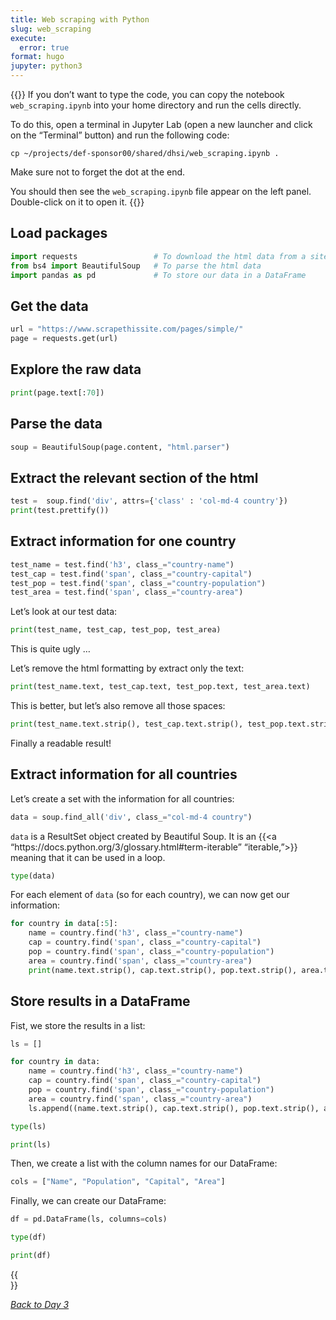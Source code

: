 ```yaml
---
title: Web scraping with Python
slug: web_scraping
execute:
  error: true
format: hugo
jupyter: python3
---
```


{{<notes>}}
If you don't want to type the code, you can copy the notebook `web_scraping.ipynb` into your home directory and run the cells directly.

To do this, open a terminal in Jupyter Lab (open a new launcher and click on the "Terminal" button) and run the following code:

```shell
cp ~/projects/def-sponsor00/shared/dhsi/web_scraping.ipynb .
```

Make sure not to forget the dot at the end.

You should then see the `web_scraping.ipynb` file appear on the left panel. Double-click on it to open it.
{{</notes>}}


## Load packages

```python
import requests                 # To download the html data from a site
from bs4 import BeautifulSoup   # To parse the html data
import pandas as pd             # To store our data in a DataFrame
```

## Get the data

```python
url = "https://www.scrapethissite.com/pages/simple/"
page = requests.get(url)
```

## Explore the raw data

```python
print(page.text[:70])
```

## Parse the data

```python
soup = BeautifulSoup(page.content, "html.parser")
```

## Extract the relevant section of the html

```python
test =  soup.find('div', attrs={'class' : 'col-md-4 country'})
print(test.prettify())
```

## Extract information for one country

```python
test_name = test.find('h3', class_="country-name")
test_cap = test.find('span', class_="country-capital")
test_pop = test.find('span', class_="country-population")
test_area = test.find('span', class_="country-area")
```

Let's look at our test data:

```python
print(test_name, test_cap, test_pop, test_area)
```

This is quite ugly ...

Let's remove the html formatting by extract only the text:

```python
print(test_name.text, test_cap.text, test_pop.text, test_area.text)
```

This is better, but let's also remove all those spaces:

```python
print(test_name.text.strip(), test_cap.text.strip(), test_pop.text.strip(), test_area.text.strip())
```

Finally a readable result!

## Extract information for all countries

Let's create a set with the information for all countries:

```python
data = soup.find_all('div', class_="col-md-4 country")
```

`data` is a ResultSet object created by Beautiful Soup. It is an {{<a "https://docs.python.org/3/glossary.html#term-iterable" "iterable,">}} meaning that it can be used in a loop.

```python
type(data)
```

For each element of `data` (so for each country), we can now get our information:

```python
for country in data[:5]:
    name = country.find('h3', class_="country-name")
    cap = country.find('span', class_="country-capital")
    pop = country.find('span', class_="country-population")
    area = country.find('span', class_="country-area")
    print(name.text.strip(), cap.text.strip(), pop.text.strip(), area.text.strip())
```

## Store results in a DataFrame

Fist, we store the results in a list:

```python
ls = []

for country in data:
    name = country.find('h3', class_="country-name")
    cap = country.find('span', class_="country-capital")
    pop = country.find('span', class_="country-population")
    area = country.find('span', class_="country-area")
    ls.append((name.text.strip(), cap.text.strip(), pop.text.strip(), area.text.strip()))
```

```python
type(ls)
```

```python
print(ls)
```

Then, we create a list with the column names for our DataFrame:

```python
cols = ["Name", "Population", "Capital", "Area"]
```

Finally, we can create our DataFrame:

```python
df = pd.DataFrame(ls, columns=cols)
```

```python
type(df)
```

```python
print(df)
```

{{<br size="2">}}

*[Back to Day 3](/day3)*
